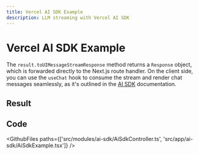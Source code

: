 ```yaml
---
title: Vercel AI SDK Example
description: LLM streaming with Vercel AI SDK
---
```



# Vercel AI SDK Example

The `result.toUIMessageStreamResponse` method returns a `Response` object, which is forwarded directly to the Next.js route handler. On the client side, you can use the `useChat` hook to consume the stream and render chat messages seamlessly, as it's outlined in the [AI SDK](https://github.com/vercel/ai) documentation.

## Result

<Example>
  <AiSdkExample />
</Example>

## Code

<GithubFiles paths={['src/modules/ai-sdk/AiSdkController.ts', 'src/app/ai-sdk/AiSdkExample.tsx']} />
